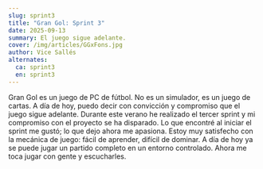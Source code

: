 ```yaml
---
slug: sprint3
title: "Gran Gol: Sprint 3"
date: 2025-09-13
summary: El juego sigue adelante.
cover: /img/articles/GGxFons.jpg
author: Vice Sallés
alternates:
  ca: sprint3
  en: sprint3
---
```



Gran Gol es un juego de PC de fútbol. No es un simulador, es un juego de cartas. A día de hoy, puedo decir con convicción y compromiso que el juego sigue adelante. Durante este verano he realizado el tercer sprint y mi compromiso con el proyecto se ha disparado. Lo que encontré al iniciar el sprint me gustó; lo que dejo ahora me apasiona. Estoy muy satisfecho con la mecánica de juego: fácil de aprender, difícil de dominar. A día de hoy ya se puede jugar un partido completo en un entorno controlado. Ahora me toca jugar con gente y escucharles.
